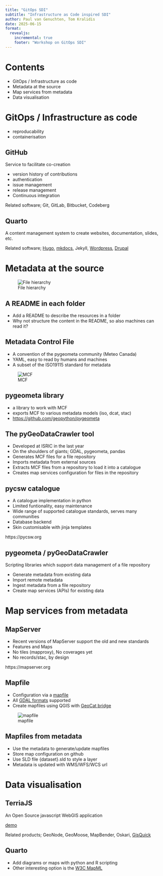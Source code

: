 ```yaml
---
title: "GitOps SDI"
subtitle: "Infrastructure as Code inspired SDI"
author: Paul van Genuchten, Tom Kralidis
date: 2025-06-15
format:
  revealjs:
    incremental: true
    footer: "Workshop on GitOps SDI"
---
```


# Contents

- GitOps / Infrastructure as code
- Metadata at the source
- Map services from metadata
- Data visualisation

# GitOps / Infrastructure as code

- reproducability
- containerisation

## GitHub

Service to facilitate co-creation

- version history of contributions
- authentication
- issue management
- release management
- Continuous integration

Related software; Git, GitLab, Bitbucket, Codeberg

## Quarto

A content management system to create websites, documentation, slides, etc.

Related software; [Hugo](gohugo.io), [mkdocs](https://mkdocs.org), Jekyll, [Wordpress](https://wordpress.org), [Drupal](https://drupal.org)


# Metadata at the source

![File hierarchy](../img/file-hierarchy.jpg)

## A README in each folder

- Add a README to describe the resources in a folder
- Why not structure the content in the README, so also machines can read it?

## Metadata Control File

- A convention of the pygeometa community (Meteo Canada)
- YAML, easy to read by humans and machines
- A subset of the ISO19115 standard for metadata

![MCF](../img/mcf.jpg)

## pygeometa library

- a library to work with MCF
- exports MCF to various metadata models (iso, dcat, stac)
- <https://github.com/geopython/pygeometa>

## The pyGeoDataCrawler tool

- Developed at ISRIC in the last year
- On the shoulders of giants; GDAL, pygeometa, pandas
- Generates MCF files for a file repository
- Imports metadata from external sources
- Extracts MCF files from a repository to load it into a catalogue
- Creates map services configuration for files in the repository

## pycsw catalogue

- A catalogue implementation in python
- Limited funtionality, easy maintenance
- Wide range of supported catalogue standards, serves many communities
- Database backend
- Skin customisable with jinja templates

https://pycsw.org

## pygeometa / pyGeoDataCrawler

Scripting libraries which support data management of a file repository

- Generate metadata from existing data
- Import remote metadata
- Ingest metadata from a file repository
- Create map services (APIs) for existing data


# Map services from metadata


## MapServer

- Recent versions of MapServer support the old and new standards
- Features and Maps 
- No tiles (mapproxy), No coverages yet 
- No records/stac, by design

https://mapserver.org


## Mapfile

- Configuration via a [mapfile](https://mapserver.org/mapfile/)
- All [GDAL formats](https://gdal.org/drivers/vector) supported
- Create mapfiles using QGIS with [GeoCat bridge](https://plugins.qgis.org/plugins/geocatbridge/)

![mapfile](../img/mapfile.jpg)

## Mapfiles from metadata

- Use the metadata to generate/update mapfiles
- Store map configuration on github
- Use SLD file {dataset}.sld to style a layer
- Metadata is updated with WMS/WFS/WCS url

# Data visualisation

## TerriaJS

An Open Source javascript WebGIS application 

[demo](https://rwanda.lsc-hubs.org/map/)

Related products; GeoNode, GeoMoose, MapBender, Oskari, [GisQuick](https://gisquick.org/)

## Quarto

- Add diagrams or maps with python and R scripting
- Other interesting option is the [W3C MapML](https://www.npmjs.com/package/@maps4html/mapml) 

<script type="module" src="https://cdn.jsdelivr.net/npm/@maps4html/mapml@latest/dist/mapml.js"></script>

<mapml-viewer width="800" height="400" projection="OSMTILE" zoom="1" lat="60.0" lon="-100.0" controls>
	<map-layer label="OpenStreetMap" src="https://maps4html.org/web-map-doc/demo/data/osm.mapml" checked></map-layer>	
</mapml-viewer>
